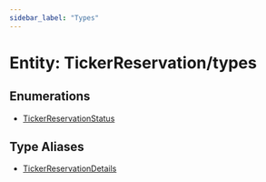 ```yaml
---
sidebar_label: "Types"
---
```


# Entity: TickerReservation/types

## Enumerations

- [TickerReservationStatus](enumerations/TickerReservationStatus.mdx)

## Type Aliases

- [TickerReservationDetails](type-aliases/TickerReservationDetails.mdx)
